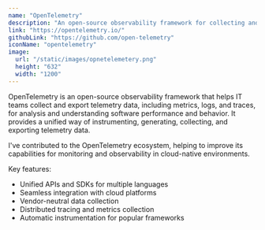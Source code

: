 ```yaml
---
name: "OpenTelemetry"
description: "An open-source observability framework for collecting and analyzing telemetry data from cloud-native software"
link: "https://opentelemetry.io/"
githubLink: "https://github.com/open-telemetry"
iconName: "opentelemetry"
image:
  url: "/static/images/opnetelemetery.png"
  height: "632"
  width: "1200"
---
```


OpenTelemetry is an open-source observability framework that helps IT teams collect and export telemetry data, including metrics, logs, and traces, for analysis and understanding software performance and behavior. It provides a unified way of instrumenting, generating, collecting, and exporting telemetry data.

I've contributed to the OpenTelemetry ecosystem, helping to improve its capabilities for monitoring and observability in cloud-native environments.

Key features:

- Unified APIs and SDKs for multiple languages
- Seamless integration with cloud platforms
- Vendor-neutral data collection
- Distributed tracing and metrics collection
- Automatic instrumentation for popular frameworks
